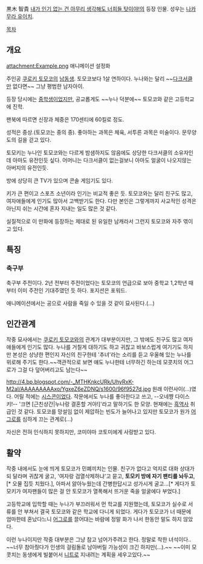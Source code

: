 黒木 智貴
[[내가 인기 없는 건 아무리 생각해도 너희들 탓이야!]]의 등장 인물. 성우는 [[나카무라 유이치]].

[[목차]]

== 개요 ==
attachment:Example.png
애니메이션 설정화

주인공 [[쿠로키 토모코]]의 [[남동생]]. 토모코보다 1살 연하이다. 누나와는 달리 ~~[[다크서클]]만 없다면~~ 그냥 평범한 남자아이.

등장 당시에는 [[중학생]]이었지만, 공교롭게도 ~~누나 덕분에~~ 토모코와 같은 고등학교에 진학.

팬북에 따르면 신장과 체중은 170센티에 60킬로 정도.

성적은 중상.(토모코는 중의 중). 좋아하는 과목은 체육, 서투른 과목은 미술이다. 문무양도의 길을 걷고 있다.

토모키는 누나인 토모코와는 다르게 밤샘하지도 않음에도 상당한 다크서클의 소유자인데 아마도 유전인듯 싶다. 어머니는 다크서클이 없는걸보니 아마도 얼굴이 나오지않는 아버지의 유전인듯. 

방에 상당히 큰 TV가 있으며 콘솔 게임기도 있다. 

키가 큰 편이고 스포츠 소년이라 인기는 비교적 좋은 듯. 토모코와는 달리 친구도 많고, 여자애들에게 인기도 많아서 고백받기도 한다. 다만 본인은 그렇게까지 사교적인 성격은 아닌지 쉬는 시간에 혼자 지내는 일도 많은 것 같다.

실질적으로 이 만화에 등장하는 제대로 된 유일한 남캐라서 그런지 토모코와 자주 엮이고 있다.
== 특징 ==
=== 축구부 ===
축구부 주전이다. 2년 전부터 주전이었다는 토모코의 언급으로 보아 중학교 1,2학년 때부터 이미 주전인 기대주였던 듯 하다. 포지션은 포워드.

애니메이션에서는 공으로 사람을 죽일 수 있을 것 같이 묘사된다.(...)
== 인간관계 ==
작중 묘사에서는 [[쿠로키 토모코]]와의 관계가 대부분이지만, 그 밖에도 친구도 많고 여자애들에게 인기도 많다. 누나를 거칠게 대하기도 하고 귀찮고 바보스럽게 여기기도 하지만 본성은 상냥한 편인지 자신의 친구한테 '추녀'라는 소리를 듣고 우울해 있는 누나를 위로해 주기도 한다.~~객관적으로 보면 얘도 누나한테 너무하긴 하는데 모콧치의 어그로가 그걸 다 덮어버리고도 남는다~~

http://4.bp.blogspot.com/-_MTHKnkcURk/UhyRxK-M2aI/AAAAAAAAAxo/YgxeZ6eZDNQ/s1600/96f9527d.jpg
원래 이런사이(...)였다.
어릴 적에는 [[시스콘]]이었다. 작문에서도 누나를 좋아한다고 쓰고, --오네쨩 다이스키!-- '크면 [근친상간|누나랑 결혼할 거야!]'라고 말하기도 한 모양. 현재에는 [[흑역사]] 취급인 것 같다. 토모코를 망설임 없이 제압하는 빈도가 늘어나고 있지만 토모코가 원가 [[어그로]]를 심하게 끄는 관계로(...)

자신은 전혀 인식하지 못하지만, 코미야마 코토미에게 사랑받고 있다.

== 활약 ==
작중 내에서도 눈에 띄게 토모코가 민폐끼치는 인물. 친구가 없다고 억지로 대화 상대가 되 달라며 귀찮게 굴고, '여자랑 검열삭제하냐'고 묻고, '''토모키 방에 자기 팬티를 놔두고''',[* 오물 집듯 치웠다.], 아파서 앓아누웠는데 간병한답시고 성가시게 굴고...[* 게다가 토모키가 여자팬들이 많은 걸 안 토모코가 열폭해서 뜨거운 죽을 얼굴에다 부었다.]   

고등학교에 입학할 때는 누나가 부끄러워서 먼 학교를 지원했는데, 토모코가 실수로 서류를 안 부쳐서 결국 토모코와 같은 학교에 다니게 되었다. 게다가 토모코가 너 때문에 엄마한테 혼났다느니 [[어그로]]를 끌어대는 바람에 정말 화가 나서 한동안 말도 하지 않았다. 

이런 누나이지만 작중 대부분은 그냥 참고 넘어가주려고 한다. 정말로 착한 녀석이다.. ~~너무 참아줬다가 인생의 걸림돌로 남아버릴 가능성이 크긴 하지만(...).~~ ~~이미 모콧치는 동생에게 빌붙어서 [[니트]]로 지내려는 계획을 세우고있다.~~
